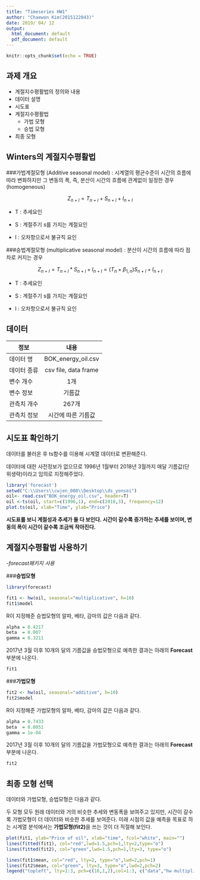 ```yaml
---
title: "Timeseries HW1"
author: "Chaewon Kim(2015122043)"
date: 2019/ 04/ 12
output:
  html_document: default
  pdf_document: default
---
```


```r
knitr::opts_chunk$set(echo = TRUE)
```


## 과제 개요

 - 계절지수평활법의 정의와 내용
 - 데이터 설명
 - 시도표
 - 계절지수평활법
    - 가법 모형
    - 승법 모형
 - 최종 모형


## Winters의 계절지수평활법

###가법계절모형 (Additive seasonal model)
   : 시계열의 평균수준이 시간의 흐름에 따라 변화하지만 그 변동의 폭, 즉, 분산이 시간의 흐름에 관계없이 일정한 경우(homogeneous)
   
   $$Z_{n+l}=T_{n+l}+S_{n+l}+I_{n+l}$$
  
  - T : 추세요인
  
  - S : 계절주기 s를 가지는 계절요인
  
  - I : 오차항으로서 불규칙 요인
  


###승법계절모형 (multiplicative seasonal model)
   : 분산이 시간의 흐름에 따라 점차로 커지는 경우

  $$Z_{n+l}=T_{n+l}*S_{n+l}+I_{n+l}=(T_n+\beta_{1,n})S_{n+l}+I_{n+l}$$

  - T : 추세요인
  
  - S : 계절주기 s를 가지는 계절요인
  
  - I : 오차항으로서 불규칙 요인
  




  
## 데이터

| 정보 |  내용      |
|------------|:------------:|
|   데이터 명   |  BOK_energy_oil.csv    |
| 데이터 종류 |  csv file, data frame     |
| 변수 개수|  1개     |
| 변수 정보 |  기름값     |
| 관측치 개수 |  267개     |
| 관측치 정보 |  시간에 따른 기름값   |








## 시도표 확인하기

데이터를 불러온 후 ts함수를 이용해 시계열 데이터로 변환해준다.

데이터에 대한 사전정보가 없으므로 1996년 1월부터 2018년 3월까지 매달 기름값(단위생략)이라고 임의로 지정해주었다.

```r
library('forecast')
setwd("C:\\Users\\cwjen_000\\Desktop\\ds_yonsei")
oil<- read.csv("BOK_energy_oil.csv", header=T)
oil <-ts(oil, start=c(1996,1), end=c(2018,3), frequency=12)
plot.ts(oil, xlab="Time", ylab="Price")
```

**시도표를 보니 계절성과 추세가 둘 다 보인다. 시간이 갈수록 증가하는 추세를 보이며, 변동의 폭이 시간이 갈수록 조금씩 작아진다.**







## 계절지수평활법 사용하기
 *-forecast패키지 사용*

###**승법모형**
```r
library(forecast)
```

```r
fit1 <- hw(oil, seasonal="multiplicative", h=10)
fit1$model
```




R이 지정해준 승법모형의 알파, 베타, 감마의 값은 다음과 같다.
```r
alpha = 0.4217 
beta  = 0.007 
gamma = 0.3211
```
    


       
2017년 3월 이후 10개의 달의 기름값을 승법모형으로 예측한 결과는 아래의 **Forecast**부분에 나온다.
```r
fit1
```
   
   

###**가법모형**
```r
fit2 <- hw(oil, seasonal="additive", h=10)
fit2$model
```


R이 지정해준 가법모형의 알파, 베타, 감마의 값은 다음과 같다.
```r
alpha = 0.7433 
beta  = 0.0051 
gamma = 1e-04
```


2017년 3월 이후 10개의 달의 기름값을 가법모형으로 예측한 결과는 아래의 **Forecast**부분에 나온다.
```r
fit2
```





## 최종 모형 선택
 데이터와 가법모형, 승법모형은 다음과 같다.

두 모형 모두 원래 데이터와 거의 비슷한 추세와 변동폭을 보여주고 있지만, 시간이 갈수록 가법모형이 더 데이터와 비슷한 추세를 보여준다. 미래 시점의 값을 예측을 목표로 하는 시계열 분석에서는 **가법모형(fit2)**을 쓰는 것이 더 적절해 보인다.


```r
plot(fit1, ylab="Price of oil", xlab="time", fcol="white", main="")
lines(fitted(fit1), col="red",lwd=1.5,pch=1,lty=2,type="o")
lines(fitted(fit2), col="green",lwd=1.5,pch=1,lty=3, type="o")

lines(fit1$mean, col="red", lty=2, type="o",lwd=2,pch=1)
lines(fit2$mean, col="green", lty=3, type="o",lwd=2,pch=2)
legend("topleft", lty=1:3, pch=c(16,1,2),col=1:3, c("data","hw multiplicative","hw additive"),cex=0.7)
```
 




